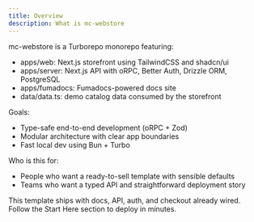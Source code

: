```yaml
---
title: Overview
description: What is mc-webstore
---
```


mc-webstore is a Turborepo monorepo featuring:

- apps/web: Next.js storefront using TailwindCSS and shadcn/ui
- apps/server: Next.js API with oRPC, Better Auth, Drizzle ORM, PostgreSQL
- apps/fumadocs: Fumadocs-powered docs site
- data/data.ts: demo catalog data consumed by the storefront

Goals:

- Type-safe end-to-end development (oRPC + Zod)
- Modular architecture with clear app boundaries
- Fast local dev using Bun + Turbo

Who is this for:

- People who want a ready-to-sell template with sensible defaults
- Teams who want a typed API and straightforward deployment story

<Callout type="info">
  This template ships with docs, API, auth, and checkout already wired. Follow
  the Start Here section to deploy in minutes.
</Callout>
